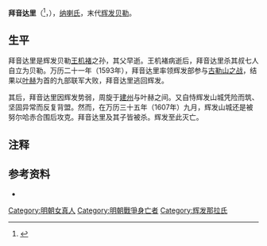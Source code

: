 '''拜音达里'''（{{lang-mnc|ᠪᠠᡳᠨᡩᠠᡵᡳ|z=Baindari}}<ref>{{Cite book|last=佚名|last2=中华书局编|title=《满洲实录·卷1》|publisher=中华书局|year=1986|pages=26|isbn=|url= |ref=harv}}</ref>，{{bd|16世纪|？|1607年||catIdx=B}}），[[纳喇氏|纳喇氏]]，末代[[辉发|辉发]][[贝勒|贝勒]]。

==生平==
拜音达里是辉发贝勒[[王机褚|王机褚]]之孙，其父早逝。王机褚病逝后，拜音达里杀其叔七人自立为贝勒。万历二十一年（1593年），拜音达里率领辉发部参与[[古勒山之战|古勒山之战]]，结果以[[叶赫|叶赫]]为首的九部联军大败，拜音达里逃回辉发。

其后，拜音达里因辉发势弱，周旋于[[建州女真|建州]]与叶赫之间。又自恃辉发山城凭险而筑、坚固异常而反复背盟。然而，在万历三十五年（1607年）九月，辉发山城还是被努尔哈赤合围后攻克。拜音达里及其子皆被杀。辉发至此灭亡。

== 注释 ==

{{Reflist}}

==参考资料==
*{{Cite web |url= http://www.guoxue.com/shibu/24shi/qingshigao/qsg_223.htm |title= 《清史稿列传十》 |author= [[赵尔巽|赵尔巽]]等 |accessdate= 2011-03-21 |archive-date= 2011-06-09 |archive-url= https://web.archive.org/web/20110609131047/http://www.guoxue.com/shibu/24shi/qingshigao/qsg_223.htm |dead-url= no }}

{{start box}}
{{s-before|[[王机褚|王机褚]]}}
{{s-title|[[辉发|辉发国主]]|?－1607年}}
{{s-after|无|亡于建州}}
{{end box}}

{{辉发国主世系}}
{{DEFAULTSORT:B}}
[[Category:明朝女真人|Category:明朝女真人]]
[[Category:明朝戰爭身亡者|Category:明朝戰爭身亡者]]
[[Category:辉发那拉氏|Category:辉发那拉氏]]